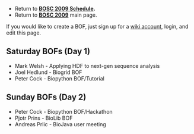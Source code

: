 * Return to '''[[BOSC_2009_Schedule | BOSC 2009 Schedule]].'''
* Return to '''[[BOSC_2009 | BOSC 2009]]''' main page.

If you would like to create a BOF, just sign up for a [[Special:Userlogin| wiki account]], login, and edit this page. 

== Saturday BOFs (Day 1) ==

* Mark Welsh - Applying HDF to next-gen sequence analysis
* Joel Hedlund - Biogrid BOF
* Peter Cock - Biopython BOF/Tutorial

== Sunday BOFs (Day 2) ==
* Peter Cock - Biopython BOF/Hackathon
* Pjotr Prins - BioLib BOF
* Andreas Prlic - BioJava user meeting
